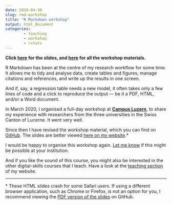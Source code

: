 ---
date: 2020-04-30
slug: rmd-workshop
title: "R Markdown workshop"
output: html_document
categories:
        - teaching
        - workshop
        - rstats
---

**Click <a href="https://resulumit.com/teaching/rmd_workshop.html" target="_blank"><b>here</b></a> for the slides, and <a href="https://github.com/resulumit/rmd_workshop" target="_blank"><b>here</b></a> for all the workshop materials.**

R Markdown has been at the centre of my research workflow for some time. It allows me to tidy and analyse data, create tables and figures, manage citations and references, and write up the results in one screen. 

And if, say, a regression table needs a new model, it often takes only a few lines of code and a click to reproduce the output --- be it a PDF, HTML, and/or a Word document.

In March 2020, I organised a full-day workshop at <a href="https://www.campus-luzern.ch/" target="_blank"><b>Campus Luzern</b></a>, to share my experience with researchers from the three universities in the Swiss Canton of Lucerne. It went very well.

Since then I have revised the workshop material, which you can find on <a href="https://github.com/resulumit/rmd_workshop" target="_blank">GitHub</a>. The slides are better viewed <a href="https://resulumit.com/teaching/rmd_workshop.html" target="_blank">here on my website</a>.&#42;

I would be happy to organise this workshop again. <a href="mailto:resuluy@uio.no?subject=R Markdown workshop">Let me know</a> if this might be possible at your institution.

And if you like the sound of this course, you might also be interested in the other digital-skills courses that I teach. Have a look at the [teaching section](https://resulumit.com/teaching/) of my website.

_____
&#42; These HTML slides crash for some Safari users. If using a different browser application, such as Chrome or Firefox, is not an option for you, I recommend viewing the <a href="https://github.com/resulumit/rmd_workshop/blob/master/presentation/rmd_workshop.pdf">PDF version of the slides</a> on GitHub.